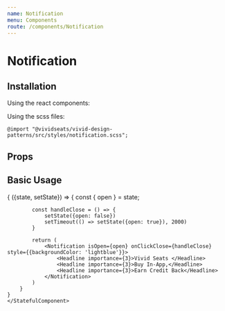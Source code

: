```yaml
---
name: Notification
menu: Components
route: /components/Notification
---
```



# Notification

## Installation

Using the react components:


Using the scss files:

    @import "@vividseats/vivid-design-patterns/src/styles/notification.scss";

## Props

<PropsTable of={Notification} />

## Basic Usage

<Playground>
    <StatefulComponent initialState={{open: true}}>
            {
        ({state, setState}) => {
            const { open } = state;

            const handleClose = () => {
                setState({open: false})
                setTimeout(() => setState({open: true}), 2000)
            }

            return (
                <Notification isOpen={open} onClickClose={handleClose} style={{backgroundColor: 'lightblue'}}>
                    <Headline importance={3}>Vivid Seats </Headline>
                    <Headline importance={3}>Buy In-App,</Headline>
                    <Headline importance={3}>Earn Credit Back</Headline>
                </Notification>
            )
        }
    }
    </StatefulComponent>

</Playground>
